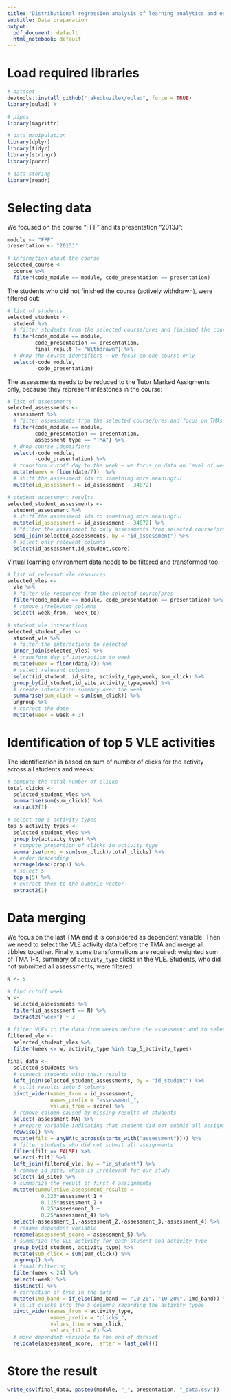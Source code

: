 ```yaml
---
title: "Distributional regression analysis of learning analytics and educational data"
subtitle: Data preparation
output:
  pdf_document: default
  html_notebook: default
---
```


# Load required libraries
```r
# dataset
devtools::install_github("jakubkuzilek/oulad", force = TRUE)
library(oulad) # 

# pipes
library(magrittr)

# data manipulation
library(dplyr)
library(tidyr)
library(stringr)
library(purrr)

# data storing
library(readr)
```

# Selecting data
We focused on the course "FFF" and its presentation "2013J": 
```r
module <- "FFF"
presentation <- "2013J"

# information about the course
selected_course <-
  course %>% 
  filter(code_module == module, code_presentation == presentation)

```

The students who did not finished the course (actively withdrawn), were filtered out:
```r
# list of students
selected_students <-
  student %>% 
  # filter students from the selected course/pres and finished the course
  filter(code_module == module, 
         code_presentation == presentation, 
         final_result != "Withdrawn") %>% 
  # drop the course identifiers ~ we focus on one course only
  select(-code_module,
         -code_presentation) 
```

The assessments needs to be reduced to the Tutor Marked Assigments only, because 
they represent milestones in the course:
```r
# list of assessments
selected_assessments <-
  assessment %>% 
  # filter assessments from the selected course/pres and focus on TMAs
  filter(code_module == module, 
         code_presentation == presentation,
         assessment_type == "TMA") %>% 
  # drop course identifiers
  select(-code_module,
         -code_presentation) %>% 
  # transform cutoff day to the week ~ we focus on data on level of weeks
  mutate(week = floor(date/7))  %>% 
  # shift the assessment ids to something more meaningful 
  mutate(id_assessment = id_assessment - 34872)

# student assessment results
selected_student_assessments <-
  student_assessment %>% 
  # shift the assessment ids to something more meaningful 
  mutate(id_assessment = id_assessment - 34872) %>% 
  # "filter the assessment to only assessments from selected course/pres
  semi_join(selected_assessments, by = "id_assessment") %>% 
  # select only relevant columns
  select(id_assessment,id_student,score)

```

Virtual learning environment data needs to be filtered and transformed too:
```r
# list of relevant vle resources
selected_vles <-
  vle %>% 
  # filter vle resources from the selected course/pres
  filter(code_module == module, code_presentation == presentation) %>%
  # remove irrelevant columns
  select(-week_from, -week_to)

# student vle interactions
selected_student_vles <-
  student_vle %>% 
  # filter the interactions to selected 
  inner_join(selected_vles) %>% 
  # transform day of interaction to week
  mutate(week = floor(date/7)) %>%
  # select relevant columns
  select(id_student, id_site, activity_type,week, sum_click) %>% 
  group_by(id_student,id_site,activity_type,week) %>% 
  # create interaction summary over the week 
  summarise(sum_click = sum(sum_click)) %>% 
  ungroup %>% 
  # correct the date
  mutate(week = week + 3) 
```

# Identification of top 5 VLE activities
The identification is based on sum of number of clicks for the activity across 
all students and weeks:
```r
# compute the total number of clicks
total_clicks <-
  selected_student_vles %>% 
  summarise(sum(sum_click)) %>% 
  extract2(1)

# select top 5 activity types
top_5_activity_types <-
  selected_student_vles %>% 
  group_by(activity_type) %>% 
  # compute proportion of clicks in activity type
  summarise(prop = sum(sum_click)/total_clicks) %>% 
  # order descending
  arrange(desc(prop)) %>% 
  # select 5
  top_n(5) %>% 
  # extract them to the numeric vector
  extract2(1) 
```

# Data merging
We focus on the last TMA and it is considered as dependent variable. Then we need
to select the VLE activity data before the TMA and merge all tibbles together. Finally,
some transformations are required: weighted sum of TMA 1-4, summary of `activity_type` clicks
in the VLE. Students, who did not submitted all assessments, were filtered.
```r
N <- 5

# find cutoff week
w <- 
  selected_assessments %>% 
  filter(id_assessment == N) %>% 
  extract2("week") + 3

# filter VLEs to the data from weeks before the assessment and to selected activity types
filtered_vle <- 
  selected_student_vles %>% 
  filter(week <= w, activity_type %in% top_5_activity_types) 
  
final_data <-
  selected_students %>% 
  # connect students with their results
  left_join(selected_student_assessments, by = "id_student") %>%
  # split results into 5 columns
  pivot_wider(names_from = id_assessment, 
              names_prefix = "assessment_", 
              values_from = score) %>% 
  # remove column caused by missing results of students
  select(-assessment_NA) %>%
  # prepare variable indicating that student did not submit all assignments
  rowwise() %>% 
  mutate(filt = anyNA(c_across(starts_with("assessment")))) %>%
  # filter students who did not submit all assignments
  filter(filt == FALSE) %>%
  select(-filt) %>% 
  left_join(filtered_vle, by = "id_student") %>% 
  # remove id_site, which is irrelevant for our study
  select(-id_site) %>% 
  # summarize the result of first 4 assignments
  mutate(cummulative_assessment_results = 
           0.125*assessment_1 + 
           0.125*assessment_2 + 
           0.25*assessment_3 + 
           0.25*assessment_4) %>% 
  select(-assessment_1,-assessment_2,-assessment_3,-assessment_4) %>% 
  # rename dependent variable
  rename(assessment_score = assessment_5) %>% 
  # summarize the VLE activity for each student and activity_type
  group_by(id_student, activity_type) %>% 
  mutate(sum_click = sum(sum_click)) %>% 
  ungroup() %>%
  # final filtering
  filter(week < 24) %>% 
  select(-week) %>% 
  distinct() %>% 
  # correction of typo in the data
  mutate(imd_band = if_else(imd_band == "10-20", "10-20%", imd_band)) %>% 
  # split clicks into the 5 columns regarding the activity_types
  pivot_wider(names_from = activity_type, 
              names_prefix = "clicks_", 
              values_from = sum_click, 
              values_fill = 0) %>% 
  # move dependent variable to the end of dataset
  relocate(assessment_score, .after = last_col())
```

# Store the result
```r
write_csv(final_data, paste0(module, "_", presentation, "_data.csv"))
```

